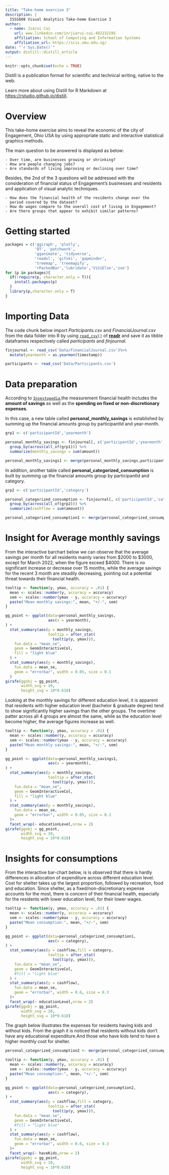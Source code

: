 ```yaml
---
title: "Take-home exercise 3"
description: |
  ISSS608 Visual Analytics Take-home Exercise 3
author:
  - name: Jiarui Cui
    url: www.linkedin.com/in/jiarui-cui-482232195
    affiliation: School of Computing and Information Systems
    affiliation_url: https://scis.smu.edu.sg/
date: "`r Sys.Date()`"
output: distill::distill_article
---
```


```r
knitr::opts_chunk$set(echo = TRUE)
```

Distill is a publication format for scientific and technical writing, native to the web. 

Learn more about using Distill for R Markdown at <https://rstudio.github.io/distill>.

# Overview

This take-home exercise aims to reveal the economic of the city of Engagement, Ohio USA by using appropriate static and interactive statistical graphics methods.

The main question to be answered is displayed as below:

```
- Over time, are businesses growing or shrinking? 
- How are people changing jobs? 
- Are standards of living improving or declining over time?
```

Besides, the 2nd of the 3 questions will be addressed with the consideration of financial status of Engagement’s businesses and residents and application of visual analytic techniques.

```
- How does the financial health of the residents change over the 
  period covered by the dataset? 
- How do wages compare to the overall cost of living in Engagement? 
- Are there groups that appear to exhibit similar patterns? 
```

# Getting started

```r
packages = c('ggiraph', 'plotly', 
             'DT', 'patchwork',
             'gganimate', 'tidyverse',
             'readxl', 'gifski', 'gapminder',
             'treemap', 'treemapify',
             'rPackedBar','lubridate','ViSiElse','zoo')
for (p in packages){
  if(!require(p, character.only = T)){
    install.packages(p)
  }
  library(p,character.only = T)
}
```

# Importing Data

The code chunk below import *Participants.csv* and *FinancialJournal.csv* from the data folder into R by using [`read_csv()`](https://readr.tidyverse.org/reference/read_delim.html) of [**readr**](https://readr.tidyverse.org/) and save it as tibble dataframes respectively called *participants* and *finjournal*.

```r
finjournal <- read_csv('Data/FinancialJournal.csv')%>%
  mutate(yearmonth = as.yearmon(timestamp))

participants <- read_csv('Data/Participants.csv')
```

# Data preparation

According to [`Investopedia`](https://www.investopedia.com/terms/f/financial-health.asp),the measurement financial health includes the **amount of savings** as well as the **spending on fixed or non-discretionary expenses**.

In this case, a new table called **personal_monthly_savings** is established by summing up the financial amounts group by participantId and year-month.

```r
grp1 <- c('participantId','yearmonth')

personal_monthly_savings <- finjournal[, c('participantId','yearmonth', 'amount')]%>% 
  group_by(across(all_of(grp1))) %>% 
  summarize(monthly_savings = sum(amount))

personal_monthly_savings1 <- merge(personal_monthly_savings,participants,by="participantId")
```

In addition, another table called **personal_categorized_consumption** is built by summing up the financial amounts group by participantId and category.

```r
grp2 <- c('participantId','category')

personal_categorized_consumption <- finjournal[, c('participantId','category', 'amount')]%>% 
  group_by(across(all_of(grp2))) %>% 
  summarize(cashflow = sum(amount))

personal_categorized_consumption1 <- merge(personal_categorized_consumption,participants,by="participantId")
```
# Insight for Average monthly savings

From the interactive barchart below we can observe that the average savings per month for all residents mainly varies from $2000 to $3000, except for March 2022, when the figure exceed $4000. There is no significant increase or decrease over 15 months, while the average savings for the recent 3 month are steadily decreasing, pointing out a potential threat towards their financial health.

```r
tooltip <- function(y, ymax, accuracy = .01) {
  mean <- scales::number(y, accuracy = accuracy)
  sem <- scales::number(ymax - y, accuracy = accuracy)
  paste("Mean monthly savings:", mean, "+/-", sem)
} 

gg_point <- ggplot(data=personal_monthly_savings, 
                   aes(x = yearmonth),
) +
  stat_summary(aes(y = monthly_savings,
                   tooltip = after_stat(
                     tooltip(y, ymax))),
    fun.data = "mean_se", 
    geom = GeomInteractiveCol,
    fill = "light blue"
  ) +
  stat_summary(aes(y = monthly_savings),
    fun.data = mean_se,
    geom = "errorbar", width = 0.05, size = 0.1
  )
girafe(ggobj = gg_point,
       width_svg = 10,
       height_svg = 10*0.618)
```
Looking at the monthly savings for different education level, it is apparent that residents with higher education level (bachelor & graduate degree) tend to show significantly higher savings than the other groups. The overtime patter across all 4 groups are almost the same, while as the education level become higher, the average figures increase as well.

```r
tooltip <- function(y, ymax, accuracy = .01) {
  mean <- scales::number(y, accuracy = accuracy)
  sem <- scales::number(ymax - y, accuracy = accuracy)
  paste("Mean monthly savings:", mean, "+/-", sem)
} 

gg_point <- ggplot(data=personal_monthly_savings1, 
                   aes(x = yearmonth),
) +
  stat_summary(aes(y = monthly_savings,
                   tooltip = after_stat(
                     tooltip(y, ymax))),
    fun.data = "mean_se", 
    geom = GeomInteractiveCol,
    fill = "light blue"
  ) +
  stat_summary(aes(y = monthly_savings),
    fun.data = mean_se,
    geom = "errorbar", width = 0.05, size = 0.1
  )+
  facet_wrap(~ educationLevel,nrow = 2)
girafe(ggobj = gg_point,
       width_svg = 10,
       height_svg = 10*0.618)
```
# Insights for consumptions

From the interactive bar-chart below, is is observed that there is hardly differences in allocation of expenditure across different education level. Cost for shelter takes up the largest proportion, followed by recreation, food and education. Since shelter, as a fixed/non-discretionary expense accounts for the most, there is concern of their financial health, especially for the residents with lower education level, for their lower wages.

```r
tooltip <- function(y, ymax, accuracy = .01) {
  mean <- scales::number(y, accuracy = accuracy)
  sem <- scales::number(ymax - y, accuracy = accuracy)
  paste("Mean consumption:", mean, "+/-", sem)
} 

gg_point <- ggplot(data=personal_categorized_consumption1, 
                   aes(x = category),
) +
  stat_summary(aes(y = cashflow,fill = category,
                   tooltip = after_stat(
                     tooltip(y, ymax))),
    fun.data = "mean_se", 
    geom = GeomInteractiveCol,
    #fill = "light blue"
  ) +
  stat_summary(aes(y = cashflow),
    fun.data = mean_se,
    geom = "errorbar", width = 0.6, size = 0.3
  )+
  facet_wrap(~ educationLevel,nrow = 2)
girafe(ggobj = gg_point,
       width_svg = 10,
       height_svg = 10*0.618)
```
The graph below illustrates the expenses for residents having kids and without kids. From the graph it is noticed that residents without kids don't have any educational expenditure.And those who have kids tend to have a higher monthly cost for shelter. 

```r
personal_categorized_consumption2 <- merge(personal_categorized_consumption %>%filter(category != 'Wage'),participants,by="participantId")

tooltip <- function(y, ymax, accuracy = .01) {
  mean <- scales::number(y, accuracy = accuracy)
  sem <- scales::number(ymax - y, accuracy = accuracy)
  paste("Mean consumption:", mean, "+/-", sem)
} 

gg_point <- ggplot(data=personal_categorized_consumption2, 
                   aes(x = category),
) +
  stat_summary(aes(y = cashflow,fill = category,
                   tooltip = after_stat(
                     tooltip(y, ymax))),
    fun.data = "mean_se", 
    geom = GeomInteractiveCol,
    #fill = "light blue"
  ) +
  stat_summary(aes(y = cashflow),
    fun.data = mean_se,
    geom = "errorbar", width = 0.6, size = 0.3
  )+
  facet_wrap(~ haveKids,nrow = 2)
girafe(ggobj = gg_point,
       width_svg = 10,
       height_svg = 10*0.618)
```
